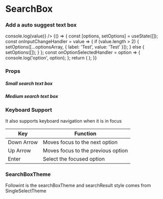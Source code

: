 
<Meta title="In-review" component={SearchBox} />

# SearchBox

### Add a auto suggest text box

<Preview withToolbar>
    <Story name="Minimal SearchBox">
        <SearchBox options={optionsArray} onInputChange={value => console.log(value)} />
    </Story>
</Preview>

<Preview withToolbar>
    <Story name="SearchBox With All Props">
        {() => {
            const [options, setOptions] = useState([]);
            const onInputChangeHandler = value => {
                if (value.length > 2) {
                    setOptions([...optionsArray, { label: 'Test', value: 'Test' }]);
                } else {
                    setOptions([]);
                }
            };
            const onOptionSelectedHandler = option => {
                console.log('option', option);
            };
            return (
                <SearchBox
                    placeholder="Search"
                    onInputChange={onInputChangeHandler}
                    onOptionSelected={onOptionSelectedHandler}
                    options={options}
                    size={select('Size', size, 'M')}
                />
            );
        }}
    </Story>
</Preview>

### Props

<Props of={SearchBox} />

##### Small search text box

<Preview>
    <SearchBox size="S" />
</Preview>

##### Medium search text box

<Preview>
    <SearchBox size="M" />
</Preview>

### Keyboard Support

It also supports keyboard navigation when it is in focus

| Key        | Function                           |
| ---------- | ---------------------------------- |
| Down Arrow | Moves focus to the next option     |
| Up Arrow   | Moves focus to the previous option |
| Enter      | Select the focused option          |

### SearchBoxTheme

Followint is the searchBoxTheme and searchResult style comes from SingleSelectTheme

<Props of={ThemeInterface} />
